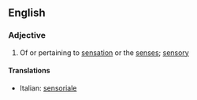 ==English==

===Adjective===
{{en-adj}}

# Of or pertaining to [[sensation]] or the [[sense]]s; [[sensory]]

====Translations====
{{top}}
*Italian: [[sensoriale]]
{{mid}}

{{bottom}}